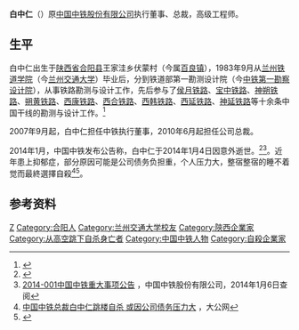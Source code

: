 '''白中仁'''（{{bd|1960年|9月|2014年|1月4日|catIdx=Bai}}）原[[中国中铁股份有限公司|中国中铁股份有限公司]]执行董事、总裁，高级工程师。

==生平==
白中仁出生于[[陕西省|陕西省]][[合阳县|合阳县]]王家洼乡伏蒙村（今属[[百良镇|百良镇]]），1983年9月从[[兰州铁道学院|兰州铁道学院]]（今[[兰州交通大学|兰州交通大学]]）毕业后，分到铁道部第一勘测设计院（今[[中铁第一勘察设计院|中铁第一勘察设计院]]），从事铁路勘测与设计工作，先后参与了[[侯月铁路|侯月铁路]]、[[宝中铁路|宝中铁路]]、[[神朔铁路|神朔铁路]]、[[朔黄铁路|朔黄铁路]]、[[西康铁路|西康铁路]]、[[西合铁路|西合铁路]]、[[西韩铁路|西韩铁路]]、[[西延铁路|西延铁路]]、[[神延铁路|神延铁路]]等十余条中国干线的勘测与设计工作。<ref>{{cite web | language = zh-cn | publisher = 合阳县人民政府 | title = 合阳人物 | url = http://www.heyang.gov.cn/info/1017/9930.htm | date = 2009-04-12 | accessdate = 2013-01-06 | archive-date = 2019-08-19 | archive-url = https://web.archive.org/web/20190819133940/http://www.heyang.gov.cn/info/1017/9930.htm | dead-url = no }}</ref>

2007年9月起，白中仁担任中铁执行董事，2010年6月起担任公司总裁。

2014年1月，中国中铁发布公告称，白中仁于2014年1月4日因意外逝世。<ref>{{cite web | language = zh-cn | publisher = 新华网 | title = “家中发生意外” 53岁中国中铁总裁逝世 | url = http://news.xinhuanet.com/yzyd/fortune/20140106/c_118838676.htm | date =  | accessdate = 2013-01-06 | archive-date = 2014-01-10 | archive-url = https://web.archive.org/web/20140110211212/http://news.xinhuanet.com/yzyd/fortune/20140106/c_118838676.htm | dead-url = no }}</ref><ref>[http://www.crecg.com/Portals/0/fujian/2014-001%E4%B8%AD%E5%9B%BD%E4%B8%AD%E9%93%81%E9%87%8D%E5%A4%A7%E4%BA%8B%E9%A1%B9%E5%85%AC%E5%91%8A.pdf 2014-001中国中铁重大事项公告] {{Wayback|url=http://www.crecg.com/Portals/0/fujian/2014-001%E4%B8%AD%E5%9B%BD%E4%B8%AD%E9%93%81%E9%87%8D%E5%A4%A7%E4%BA%8B%E9%A1%B9%E5%85%AC%E5%91%8A.pdf |date=20160304110045 }}，中国中铁股份有限公司，2014年1月6日查阅</ref>。近年患上抑郁症，部分原因可能是公司债务负担重，个人压力大，整宿整宿的睡不着觉而最終選擇自殺<ref>[http://finance.takungpao.com/gscy/q/2014/0106/2154482.html 中国中铁总裁白中仁跳楼自杀 或因公司债务压力大] {{Wayback|url=http://finance.takungpao.com/gscy/q/2014/0106/2154482.html |date=20140106071528 }}，大公网</ref><ref>{{Cite news |url=https://www.guancha.cn/economy/2014_01_06_197586.shtml?XGYD?web |title=中国中铁总裁白中仁意外去世系跳楼自杀 家属称有抑郁症(简历) |accessdate=2021-12-10 |archive-date=2021-12-10 |archive-url=https://web.archive.org/web/20211210070206/https://www.guancha.cn/economy/2014_01_06_197586.shtml?XGYD%3Fweb |dead-url=no }}</ref>。

==参考资料==
{{reflist}}

{{DEFAULTSORT:B}}
[[Category:白姓|Z]]
[[Category:合阳人|Category:合阳人]]
[[Category:兰州交通大学校友|Category:兰州交通大学校友]]
[[Category:陝西企業家|Category:陝西企業家]]
[[Category:从高空跳下自杀身亡者|Category:从高空跳下自杀身亡者]]
[[Category:中国中铁人物|Category:中国中铁人物]]
[[Category:自殺企業家|Category:自殺企業家]]